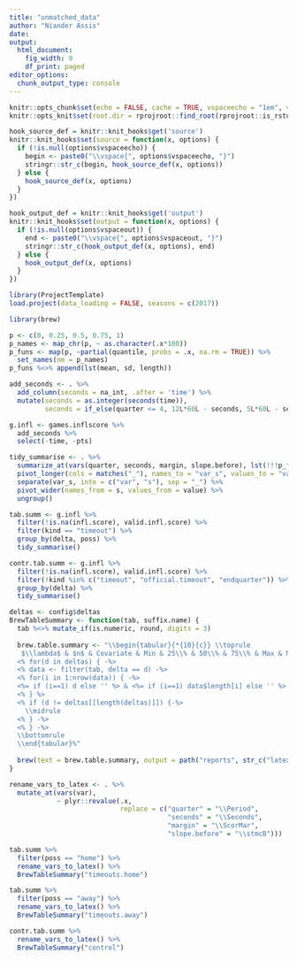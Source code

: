 ```yaml
---
title: "unmatched_data"
author: "Niander Assis"
date:
output: 
  html_document:
    fig_width: 9
    df_print: paged
editor_options: 
  chunk_output_type: console
---
```


```r
knitr::opts_chunk$set(echo = FALSE, cache = TRUE, vspaceecho = "1em", vspaceout = "1em")
knitr::opts_knit$set(root.dir = rprojroot::find_root(rprojroot::is_rstudio_project))

hook_source_def = knitr::knit_hooks$get('source')
knitr::knit_hooks$set(source = function(x, options) {
  if (!is.null(options$vspaceecho)) {
    begin <- paste0("\\vspace{", options$vspaceecho, "}")
    stringr::str_c(begin, hook_source_def(x, options))
  } else {
    hook_source_def(x, options)
  }
})

hook_output_def = knitr::knit_hooks$get('output')
knitr::knit_hooks$set(output = function(x, options) {
  if (!is.null(options$vspaceout)) {
    end <- paste0("\\vspace{", options$vspaceout, "}")
    stringr::str_c(hook_output_def(x, options), end)
  } else {
    hook_output_def(x, options)
  }
})

```

```r
library(ProjectTemplate)
load.project(data_loading = FALSE, seasons = c(2017))

library(brew)

```


```r

p <- c(0, 0.25, 0.5, 0.75, 1)
p_names <- map_chr(p, ~ as.character(.x*100))
p_funs <- map(p, ~partial(quantile, probs = .x, na.rm = TRUE)) %>% 
  set_names(nm = p_names)
p_funs %<>% append(lst(mean, sd, length))


```

```r

add_seconds <- . %>%
  add_column(seconds = na_int, .after = 'time') %>%
  mutate(seconds = as.integer(seconds(time)),
         seconds = if_else(quarter <= 4, 12L*60L - seconds, 5L*60L - seconds))

g.infl <- games.inflscore %>% 
  add_seconds %>%
  select(-time, -pts)

tidy_summarise <- . %>%
  summarize_at(vars(quarter, seconds, margin, slope.before), lst(!!!p_funs)) %>%
  pivot_longer(cols = matches("_"), names_to = "var_s", values_to = "value") %>%
  separate(var_s, into = c("var", "s"), sep = "_") %>%
  pivot_wider(names_from = s, values_from = value) %>%
  ungroup()

tab.summ <- g.infl %>%
  filter(!is.na(infl.score), valid.infl.score) %>%
  filter(kind == "timeout") %>%
  group_by(delta, poss) %>%
  tidy_summarise()

contr.tab.summ <- g.infl %>%
  filter(!is.na(infl.score), valid.infl.score) %>%
  filter(!kind %in% c("timeout", "official.timeout", "endquarter")) %>%
  group_by(delta) %>%
  tidy_summarise()


```

```r

deltas <- config$deltas
BrewTableSummary <- function(tab, suffix.name) {
  tab %<>% mutate_if(is.numeric, round, digits = 3)
  
  brew.table.summary <- "\\begin{tabular}{*{10}{c}} \\toprule
   $\\lambda$ & $n$ & Covariate & Min & 25\\% & 50\\% & 75\\% & Max & Mean (sd) \\\\ \\midrule
  <% for(d in deltas) { -%>
  <% data <- filter(tab, delta == d) -%>
  <% for(i in 1:nrow(data)) { -%>
  <%= if (i==1) d else '' %> & <%= if (i==1) data$length[i] else '' %> & <%= data$var[i] %> & <%= data$`0`[i] %> & <%= data$`25`[i] %> & <%= data$`50`[i] %> & <%= data$`75`[i] %> & <%= data$`100`[i] %> & <%= data$mean[i] %> (<%= data$sd[i] %>) \\\\
  <% } %>
  <% if (d != deltas[[length(deltas)]]) {-%> 
    \\midrule
  <% } -%>
  <% } -%>
  \\bottomrule
  \\end{tabular}%"
  
  brew(text = brew.table.summary, output = path("reports", str_c("latex.table.summary", suffix.name, "txt", sep = ".")))
}

rename_vars_to_latex <- . %>%
  mutate_at(vars(var), 
            ~ plyr::revalue(.x, 
                            replace = c("quarter" = "\\Period",
                                        "seconds" = "\\Seconds",
                                        "margin" = "\\ScorMar",
                                        "slope.before" = "\\stmcB")))

tab.summ %>%
  filter(poss == "home") %>%
  rename_vars_to_latex() %>%
  BrewTableSummary("timeouts.home")

tab.summ %>%
  filter(poss == "away") %>%
  rename_vars_to_latex() %>%
  BrewTableSummary("timeouts.away")

contr.tab.summ %>%
  rename_vars_to_latex() %>%
  BrewTableSummary("control")

```



